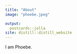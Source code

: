 ```yaml
---
title: "About"
image: "phoebe.jpeg"

output:
  postcards::jolla
site: distill::distill_website
---
```

 
I am Phoebe.


